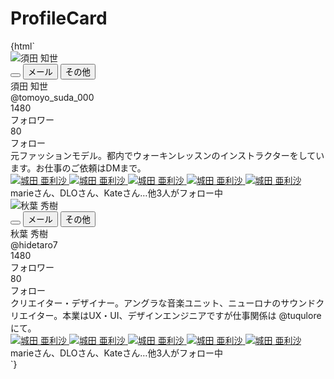 
<Meta title="Galleries/ProfileCard" />


# ProfileCard

<Canvas>
  <Story name="Default">
    {html`<div class="flex">
      <div class="jumpu-card w-80 mr-4">
        <div
          class="h-32 bg-center bg-cover"
          style="background-image: url(${bgImage});"
        ></div>
        <div class="relative py-2 px-4 flex justify-end align-center">
          <div
            class="jumpu-avatar absolute left-4 -top-10 border-4 border-white w-20 h-20"
          >
            <img src="${avatarImage}" alt="須田 知世" />
          </div>
          <div class="flex align-center gap-2">
            <button
              type="button"
              class="like-button"
              aria-pressed="false"
              aria-label="いいねする"
            ></button>
            <button
              type="button"
              class="jumpu-icon-button"
              aria-describedby="tooltip-envelope"
            >
              <i class="fas fa-envelope"></i>
              <span id="tooltip-envelope" role="tooltip">メール</span>
            </button>
            <button
              type="button"
              class="jumpu-icon-button"
              aria-describedby="tooltip-etc"
            >
              <i class="fas fa-ellipsis-h"></i>
              <span id="tooltip-etc" role="tooltip">その他</span>
            </button>
          </div>
        </div>
        <div class="px-4 flex justify-between items-end">
          <div>
            須田 知世
            <div class="text-xxs text-gray-600">@tomoyo_suda_000</div>
          </div>
          <div class="flex">
            <div class="text-center text-sm mr-4">
              1480
              <div class="text-xxs text-gray-600">フォロワー</div>
            </div>
            <div class="text-center text-sm">
              80
              <div class="text-xxs text-gray-600">フォロー</div>
            </div>
          </div>
        </div>
        <div class="px-4 py-4 text-sm">
          元ファッションモデル。都内でウォーキンレッスンのインストラクターをしています。お仕事のご依頼はDMまで。
        </div>
        <div class="px-4 mb-4 flex">
          <a href="#" class="jumpu-avatar border-2 border-white w-10 h-10">
            <img src="${avatarImage}" alt="城田 亜利沙" />
          </a>
          <a
            href="#"
            class="jumpu-avatar -ml-2 border-2 border-white w-10 h-10"
          >
            <img src="${avatarImage}" alt="城田 亜利沙" />
          </a>
          <a
            href="#"
            class="jumpu-avatar -ml-2 border-2 border-white w-10 h-10"
          >
            <img src="${avatarImage}" alt="城田 亜利沙" />
          </a>
          <a
            href="#"
            class="jumpu-avatar -ml-2 border-2 border-white w-10 h-10"
          >
            <img src="${avatarImage}" alt="城田 亜利沙" />
          </a>
          <a
            href="#"
            class="jumpu-avatar -ml-2 border-2 border-white w-10 h-10"
          >
            <img src="${avatarImage}" alt="城田 亜利沙" />
          </a>
        </div>
        <div class="mb-4 px-4 text-gray-500 text-xs">
          marieさん、DLOさん、Kateさん…他3人がフォロー中
        </div>
      </div>
      <div class="jumpu-card w-80">
        <div
          class="h-32 bg-center bg-cover bg-gradient-to-r from-purple-400 via-pink-500 to-red-500"
        ></div>
        <div class="relative py-2 px-4 flex justify-end align-center">
          <div
            class="jumpu-avatar absolute left-4 -top-10 border-4 border-white w-20 h-20"
          >
            <img src="${avatarImage2}" alt="秋葉 秀樹" />
          </div>
          <div class="flex align-center gap-2">
            <button
              type="button"
              class="like-button"
              aria-pressed="false"
              aria-label="いいねする"
            ></button>
            <button
              type="button"
              class="jumpu-icon-button"
              aria-describedby="tooltip-envelope"
            >
              <i class="fas fa-envelope"></i>
              <span id="tooltip-envelope" role="tooltip">メール</span>
            </button>
            <button
              type="button"
              class="jumpu-icon-button"
              aria-describedby="tooltip-etc"
            >
              <i class="fas fa-ellipsis-h"></i>
              <span id="tooltip-etc" role="tooltip">その他</span>
            </button>
          </div>
        </div>
        <div class="px-4 flex justify-between items-end">
          <div>
            秋葉 秀樹
            <div class="text-xxs text-gray-600">@hidetaro7</div>
          </div>
          <div class="flex">
            <div class="text-center text-sm mr-4">
              1480
              <div class="text-xxs text-gray-600">フォロワー</div>
            </div>
            <div class="text-center text-sm">
              80
              <div class="text-xxs text-gray-600">フォロー</div>
            </div>
          </div>
        </div>
        <div class="px-4 py-4 text-sm">
          クリエイター・デザイナー。アングラな音楽ユニット、ニューロナのサウンドクリエイター。本業はUX・UI、デザインエンジニアですが仕事関係は
          @tuqulore にて。
        </div>
        <div class="px-4 mb-4 flex">
          <a href="#" class="jumpu-avatar border-2 border-white w-10 h-10">
            <img src="${avatarImage}" alt="城田 亜利沙" />
          </a>
          <a
            href="#"
            class="jumpu-avatar -ml-2 border-2 border-white w-10 h-10"
          >
            <img src="${avatarImage}" alt="城田 亜利沙" />
          </a>
          <a
            href="#"
            class="jumpu-avatar -ml-2 border-2 border-white w-10 h-10"
          >
            <img src="${avatarImage}" alt="城田 亜利沙" />
          </a>
          <a
            href="#"
            class="jumpu-avatar -ml-2 border-2 border-white w-10 h-10"
          >
            <img src="${avatarImage}" alt="城田 亜利沙" />
          </a>
          <a
            href="#"
            class="jumpu-avatar -ml-2 border-2 border-white w-10 h-10"
          >
            <img src="${avatarImage}" alt="城田 亜利沙" />
          </a>
        </div>
        <div class="mb-4 px-4 text-gray-500 text-xs">
          marieさん、DLOさん、Kateさん…他3人がフォロー中
        </div>
      </div>
    </div>`}
  </Story>
</Canvas>
